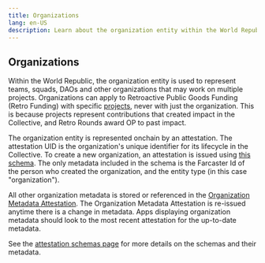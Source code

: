 ```yaml
---
title: Organizations
lang: en-US
description: Learn about the organization entity within the World Republic's identity stack.
---
```


## Organizations

Within the World Republic, the organization entity is used to represent teams, squads, DAOs and other organizations that may work on multiple projects. Organizations can apply to Retroactive Public Goods Funding (Retro Funding) with specific [projects](/identity/projects), never with just the organization. This is because projects represent contributions that created impact in the Collective, and Retro Rounds award OP to past impact.

The organization entity is represented onchain by an attestation. The attestation UID is the organization's unique identifier for its lifecycle in the Collective. To create a new organization, an attestation is issued using [this schema](https://optimism.easscan.org/schema/view/0xff0b916851c1c5507406cfcaa60e5d549c91b7f642eb74e33b88143cae4b47d0). The only metadata included in the schema is the Farcaster Id of the person who created the organization, and the entity type (in this case "organization").

All other organization metadata is stored or referenced in the [Organization Metadata Attestation](https://optimism.easscan.org/schema/view/0xc2b376d1a140287b1fa1519747baae1317cf37e0d27289b86f85aa7cebfd649f). The Organization Metadata Attestation is re-issued anytime there is a change in metadata. Apps displaying organization metadata should look to the most recent attestation for the up-to-date metadata.

See the [attestation schemas page](/identity/schemas) for more details on the schemas and their metadata.
